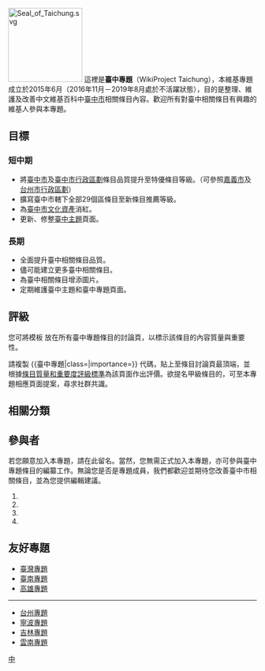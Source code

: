 {{維基專題狀態|active|portal=臺中|sc=PJ:TAICHUNG}}
[[File:Seal_of_Taichung.svg|150px]]
這裡是'''臺中專題'''（WikiProject Taichung），本維基專題成立於2015年6月（2016年11月－2019年8月處於不活躍狀態），目的是整理、維護及改善中文維基百科中[[臺中市|臺中市]]相關條目內容。歡迎所有對臺中相關條目有興趣的維基人參與本專題。

== 目標 ==
=== 短中期 ===
* 將[[臺中市|臺中市]]及[[臺中市行政區劃|臺中市行政區劃]]條目品質提升至特優條目等級。（可參照[[嘉義市|嘉義市]]及[[台州市行政區劃|台州市行政區劃]]）
* 擴寫臺中市轄下全部29個區條目至新條目推薦等級。
* 為[[臺中市文化資產|臺中市文化資產]]消紅。
* 更新、修整[[Portal:臺中|臺中主題]]頁面。

=== 長期 ===
* 全面提升臺中相關條目品質。
* 儘可能建立更多臺中相關條目。
* 為臺中相關條目增添圖片。
* 定期維護臺中主題和臺中專題頁面。

== 評級 ==
您可將模板 {{tl|臺中專題}} 放在所有臺中專題條目的討論頁，以標示該條目的內容質量與重要性。

請複製 <nowiki>{{臺中專題|class=|importance=}}</nowiki> 代碼，貼上至條目討論頁最頂端，並根據[[Wikipedia:臺中專題/評級|條目質量和重要度評級標準]]為該頁面作出評價。欲提名甲級條目的，可至本專題相應頁面提案，尋求社群共識。

{{Articles by Quality|topic=臺中|project=臺中}}
{{Articles by Importance|topic=臺中|project=臺中}}<center>
{{Articles by Quality and Importance|project=臺中|template=臺中專題|bl_=true|cl_=true|_bottom=true|linkstyle=forced}}</center>

== 相關分類 ==
{{Category tree all|臺中市|depth=1}}

== 參與者 ==
若您願意加入本專題{{黑幕|或是來打醬油}}，請在此留名。當然，您無需正式加入本專題，亦可參與臺中專題條目的編纂工作。無論您是否是專題成員，我們都歡迎並期待您改善臺中市相關條目，並為您提供編輯建議。

: {{按鈕二|<big>按此留名</big>|url=https://zh.wikipedia.org/w/index.php?title=Wikipedia:臺中專題&veaction=editsource&section=6|class=mw-ui-progressive}}
<!-- 新留名請置於列表最下方，格式：# {{User|（用戶名）}} -->
# {{User|Crazy writer rex}}
# {{User|Ericliu1912}}
# {{User|Cbliu}}
# {{User|Encore007}}

== 友好專題 ==
* [[Wikipedia:臺灣專題|臺灣專題]]
* [[Wikipedia:臺南專題|臺南專題]]
* [[Wikipedia:高雄專題|高雄專題]]
----
* [[Wikipedia:台州专题|台州專題]]
* [[Wikipedia:宁波专题|寧波專題]]
* [[Wikipedia:吉林专题|吉林專題]]
* [[Wikipedia:云南专题|雲南專題]]

{{WikiProject Footer}}
[[Category:台灣城市專題|中]]